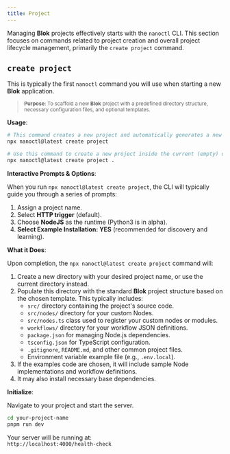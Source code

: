 ```yaml
---
title: Project
---
```


Managing **Blok** projects effectively starts with the `nanoctl` CLI. This section focuses on commands related to project creation and overall project lifecycle management, primarily the `create project` command.

## `create project`

This is typically the first `nanoctl` command you will use when starting a new **Blok** application.

> <sub>**Purpose**: To scaffold a new **Blok** project with a predefined directory structure, necessary configuration files, and optional templates.</sub>

**Usage**:

```bash
# This command creates a new project and automatically generates a new directory for it.
npx nanoctl@latest create project
```
```bash
# Use this command to create a new project inside the current (empty) directory.
npx nanoctl@latest create project .
```

**Interactive Prompts & Options**:

When you run `npx nanoctl@latest create project`, the CLI will typically guide you through a series of prompts:

1. Assign a project name.
2. Select **HTTP trigger** (default).
3. Choose **NodeJS** as the runtime (Python3 is in alpha).
4. **Select Example Installation: YES** (recommended for discovery and learning).

**What it Does**:

Upon completion, the `npx nanoctl@latest create project` command will:

1.  Create a new directory with your desired project name, or use the current directory instead.
2.  Populate this directory with the standard **Blok** project structure based on the chosen template. This typically includes:
    *   `src/` directory containing the project's source code. 
    *   `src/nodes/` directory for your custom Nodes.
    *   `src/nodes.ts` class used to register your custom nodes or modules.
    *   `workflows/` directory for your workflow JSON definitions.
    *   `package.json` for managing Node.js dependencies.
    *   `tsconfig.json` for TypeScript configuration.
    *   `.gitignore`, `README.md`, and other common project files.
    *   Environment variable example file (e.g., `.env.local`).
3.  If the examples code are chosen, it will include sample Node implementations and workflow definitions.
4.  It may also install necessary base dependencies.

**Initialize**:

Navigate to your project and start the server.

```sh
cd your-project-name
pnpm run dev
```
Your server will be running at:  
`http://localhost:4000/health-check`